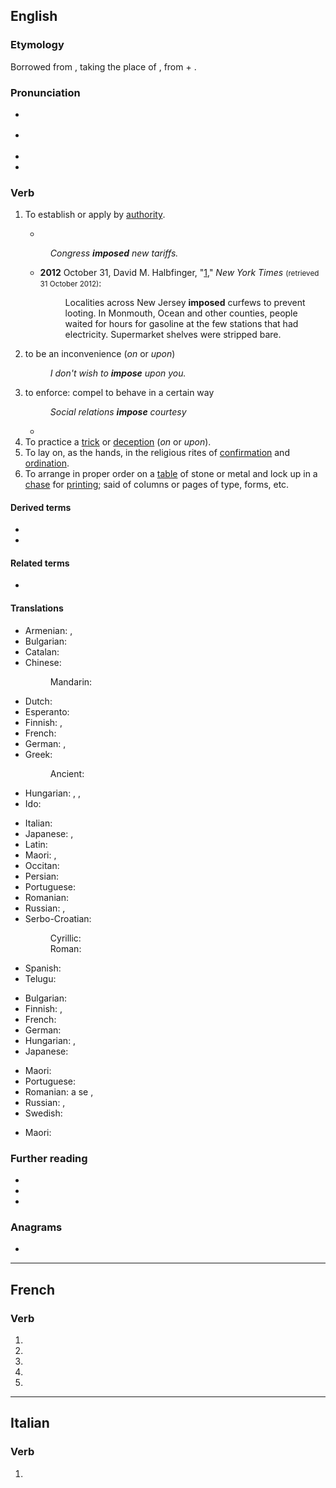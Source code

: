 {{also|imposé}}
==English==

===Etymology===
Borrowed from {{bor|en|frm|imposer||to lay on, impose}}, taking the place of {{der|en|la|imponere||to lay on, impose}}, from {{m|la|in||on, upon}} + {{m|la|ponere||to put, place}}.

===Pronunciation===
* {{a|GA}} {{IPA|en|/ɪmˈpoʊz/}}
* {{a|RP}} {{IPA|en|/ɪmˈpəʊz/}}
* {{audio|en|en-us-impose.ogg|Audio (US)}}
* {{rhymes|en|əʊz}}

===Verb===
{{en-verb|impos}}

# {{lb|en|transitive}} To establish or apply by [[authority]].
#* {{RQ:Milton PL|book=7|passage=Death is the penaltie '''impos'd'''.}}
#: ''Congress '''imposed''' new tariffs.''
#* '''2012''' October 31, David M. Halbfinger, "[http://www.nytimes.com/2012/11/01/nyregion/new-jersey-continues-to-cope-with-hurricane-sandy.html?hp]," ''New York Times'' <small>(retrieved 31 October 2012)</small>:
#*: Localities across New Jersey '''imposed''' curfews to prevent looting. In Monmouth, Ocean and other counties, people waited for hours for gasoline at the few stations that had electricity. Supermarket shelves were stripped bare.
# {{lb|en|intransitive}} to be an inconvenience (''on'' or ''upon'')
#: ''I don't wish to '''impose''' upon you.''
# to enforce: compel to behave in a certain way
#: ''Social relations '''impose''' courtesy''
#* {{quote-journal|en| date=December 10, 2011| author=Arindam Rej| title=Norwich 4 - 2 Newcastle| work=BBC Sport| url=http://news.bbc.co.uk/sport2/hi/football/eng_prem/16015486.stm| passage=Norwich soon began '''imposing''' themselves on that patched-up defence with Holt having their best early chance, only to see it blocked by Simpson.}}
# To practice a [[trick]] or [[deception]] (''on'' or ''upon'').
# To lay on, as the hands, in the religious rites of [[confirmation]] and [[ordination]].
# To arrange in proper order on a [[table]] of stone or metal and lock up in a [[chase]] for [[print]]ing; said of columns or pages of type, forms, etc.

====Derived terms====
* {{l|en|imposure}}
* {{l|en|superimpose}}

====Related terms====
* {{l|en|imposition}}

====Translations====
{{trans-top|to establish or apply by authority}}
* Armenian: {{t+|hy|պարտադրել}}, {{t|hy|վզին փաթաթել}} {{qualifier|informal}}
* Bulgarian: {{t+|bg|налагам}}
* Catalan: {{t+|ca|imposar}}
* Chinese:
*: Mandarin: {{t+|cmn|强加|sc=Hani}}
* Dutch: {{t+|nl|opleggen}}
* Esperanto: {{t|eo|imponi}}
* Finnish: {{t+|fi|määrätä}}, {{t+|fi|säätää}}
* French: {{t+|fr|imposer}}
* German: {{t|de|auferlegen}}, {{t+|de|aufzwingen}}
* Greek:
*: Ancient: {{t|grc|ἐπιτίθημι}}
* Hungarian: {{t+|hu|kiszab}}, {{t+|hu|kivet}}, {{t+|hu|kiró}}
* Ido: {{t+|io|aplikar}}
{{trans-mid}}
* Italian: {{t+|it|imporre}}
* Japanese: {{t|ja|強要する|tr=きょうようする, kyōyō-suru|sc=Jpan}}, {{t+|ja|強いる|tr=しいる, shiiru|sc=Jpan}}
* Latin: {{t|la|impōnō}}
* Maori: {{t|mi|uruhi}}, {{t|mi|whakaeke}}
* Occitan: {{t+|oc|impausar}}
* Persian: {{t|fa|برنهادن|tr=barnehâdan}}
* Portuguese: {{t+|pt|impor}}
* Romanian: {{t+|ro|impune}}
* Russian: {{t+|ru|облага́ть}}, {{t+|ru|налага́ть}}
* Serbo-Croatian:
*: Cyrillic: {{t|sh|наметнути}}
*: Roman: {{t+|sh|nametnuti}}
* Spanish: {{t+|es|imponer}}
* Telugu: {{t+|te|విధించు}}
{{trans-bottom}}

{{trans-top|to be an inconvenience}}
* Bulgarian: {{t|bg|натрапвам се}}
* Finnish: {{t|fi|[[olla]] [[rasituksena]]}}, {{t+|fi|rasittaa}}
* French: {{t+|fr|imposer|alt=s'imposer}}
* German: {{t|de|auferlegen}}
* Hungarian: {{t|hu|[[terhére]] [[van]]}}, {{t|hu|[[visszaél]] [[a]] [[jóságával]]/[[kedvességével]]}}
* Japanese: {{t+|ja|課す|tr=かす, kasu|sc=Jpan}}
{{trans-mid}}
* Maori: {{t|mi|māminga}}
* Portuguese: {{t+|pt|abusar}}
* Romanian: a se {{t+|ro|impune}}, {{t+|ro|dicta}}
* Russian: {{t+|ru|навязыва́ться|impf}} {{qualifier|intransitive}}, {{t+|ru|навяза́ться|pf}} {{qualifier|intransitive}}
* Swedish: {{t|sv|vara till besvär}}
{{trans-bottom}}

{{trans-top|to enforce: compel to behave in a certain way}}
* Maori: {{t|mi|uruhi}}
{{trans-mid}}
{{trans-bottom}}

===Further reading===
* {{R:Webster 1913}}
* {{R:Century 1911}}
* {{R:OneLook}}

===Anagrams===
* {{anagrams|en|a=eimops|mopies|pomeis}}

----

==French==

===Verb===
{{head|fr|verb form}}

# {{inflection of|fr|imposer||1|s|pres|indc}}
# {{inflection of|fr|imposer||3|s|pres|indc}}
# {{inflection of|fr|imposer||1|s|pres|subj}}
# {{inflection of|fr|imposer||3|s|pres|subj}}
# {{inflection of|fr|imposer||2|s|impr}}

----

==Italian==

===Verb===
{{head|it|verb form}}

# {{inflection of|it|imporre||3|s|phis}}